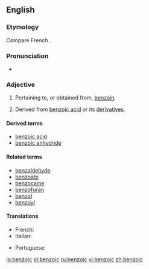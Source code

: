 ==English==

===Etymology===
Compare French {{term|benzoïque|lang=fr}}.

===Pronunciation===
*{{audio|en-us-benzoic.ogg|Audio (US)}}

===Adjective===
{{en-adj|-}}

# Pertaining to, or obtained from, [[benzoin]].
# {{organic chemistry}} Derived from [[benzoic acid]] or its [[derivative]]s.

====Derived terms====
*[[benzoic acid]]
*[[benzoic anhydride]]

====Related terms====
*[[benzaldehyde]]
*[[benzoate]]
*[[benzocaine]]
*[[benzofuran]]
*[[benzol]]
*[[benzoyl]]

====Translations====
{{trans-top|benzoic}}
*French: {{t+|fr|benzoïque}}
*Italian: {{t-|it|benzoico}}
{{trans-mid}}
*Portuguese: {{t-|pt|benzóico}}
{{trans-bottom}}

[[io:benzoic]]
[[pl:benzoic]]
[[ru:benzoic]]
[[vi:benzoic]]
[[zh:benzoic]]